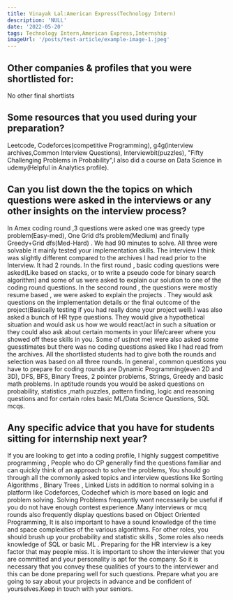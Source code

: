 ```yaml
---
title: Vinayak Lal:American Express(Technology Intern)
description: 'NULL' 
date: '2022-05-20'
tags: Technology Intern,American Express,Internship
imageUrl: '/posts/test-article/example-image-1.jpeg'
---
```


## Other companies & profiles that you were shortlisted for:
No other final shortlists

## Some resources that you used during your preparation?
Leetcode, Codeforces(competitive Programming), g4g(interview archives,Common Interview Questions), Interviewbit(puzzles), "Fifty Challenging Problems in Probability",I also did a course on Data Science in udemy(Helpful in Analytics profile).

## Can you list down the the topics on which questions were asked in the interviews or any other insights on the interview process?
In Amex coding round ,3 questions were asked one was greedy type problem(Easy-med), One Grid dfs problem(Medium) and finally Greedy+Grid dfs(Med-Hard) . We had 90 minutes to solve. All three were solvable it mainly tested your implementation skills. The interview I think was slightly different compared to the archives I had read prior to the Interview. It had 2 rounds. In the first round , basic coding questions were asked(Like based on stacks, or to write a pseudo code for binary search algorithm) and some of us were asked to explain our solution to one of the coding round questions. In the second round , the questions were mostly resume based , we were asked to explain the projects . They would ask questions on the implementation details or the final outcome of the project(Basically testing if you had really done your project well).I was also asked a bunch of HR type questions. They would give a hypothetical situation and would ask us how we would react/act in such  a situation or they could also ask about certain moments in your life/career where you showed off these skills in you. Some of us(not me) were also asked some guesstimates but there was no coding questions asked like I had read from the archives. All the shortlisted students had to give both the rounds and selection was based on all three rounds.
In general , common questions you have to prepare for coding rounds are Dynamic Programming(even 2D and 3D), DFS, BFS, Binary Trees, 2 pointer problems, Strings,  Greedy and basic math problems. 
In aptitude rounds you would be asked questions on probability, statistics ,math puzzles, pattern finding,  logic and reasoning questions and for certain roles basic ML/Data Science Questions, SQL mcqs.
## Any specific advice that you have for students sitting for internship next year?
If you are looking to get into a coding profile, I highly suggest competitive programming , People who do CP generally find the questions familiar and can quickly think of an approach to solve the problems, You should go through all the commonly asked topics and interview questions like Sorting Algorithms , Binary Trees , Linked Lists in addition to normal  solving in a platform like Codeforces, Codechef which is more based on logic and problem solving. Solving Problems frequently wont necessarily be useful if you do not have enough contest experience .Many interviews or mcq rounds also frequently display questions based on Object Oriented Programming, It is also important to have a sound knowledge of the time and space complexities of the various algorithms.
For other roles,  you should brush up your probability and statistic skills , Some roles also  needs knowledge of SQL or basic ML .
Preparing for the HR interview is a key factor that may people miss. It is important to show the interviewer that you are committed and your personality is apt for the company. So it is necessary that you convey these qualities of yours to the interviewer and this can be done preparing well for such questions. Prepare what you are going to say about your projects in advance and be confident of yourselves.Keep in touch with your seniors.

